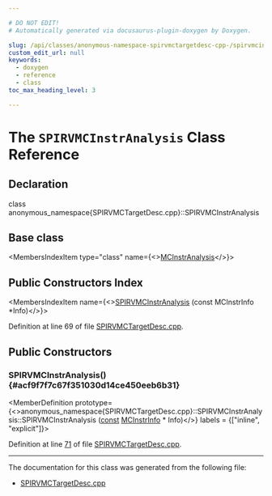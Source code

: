 ```yaml
---

# DO NOT EDIT!
# Automatically generated via docusaurus-plugin-doxygen by Doxygen.

slug: /api/classes/anonymous-namespace-spirvmctargetdesc-cpp-/spirvmcinstranalysis
custom_edit_url: null
keywords:
  - doxygen
  - reference
  - class
toc_max_heading_level: 3

---
```





# The `SPIRVMCInstrAnalysis` Class Reference

<DoxygenPage pluginConfig={pluginConfig}>



## Declaration

<CodeBlock>class anonymous_namespace{SPIRVMCTargetDesc.cpp}::SPIRVMCInstrAnalysis</CodeBlock>

## Base class

<MembersIndex>

<MembersIndexItem
  type="class"
  name={<><a href="/docs/api/classes/llvm/mcinstranalysis">MCInstrAnalysis</a></>}>
</MembersIndexItem>

</MembersIndex>

## Public Constructors Index

<MembersIndex>

<MembersIndexItem
  name={<><a href="#acf9f7f7c67f351030d14ce450eeb6b31">SPIRVMCInstrAnalysis</a> (const MCInstrInfo &#42;Info)</>}>
</MembersIndexItem>

</MembersIndex>


Definition at line 69 of file <a href="/docs/api/files/lib/lib/target/lib/target/spirv/lib/target/spirv/mctargetdesc/spirvmctargetdesc-cpp">SPIRVMCTargetDesc.cpp</a>.

<SectionDefinition>

## Public Constructors

### SPIRVMCInstrAnalysis() {#acf9f7f7c67f351030d14ce450eeb6b31}

<MemberDefinition
  prototype={<>anonymous&#95;namespace&#123;SPIRVMCTargetDesc.cpp&#125;::SPIRVMCInstrAnalysis::SPIRVMCInstrAnalysis (<a href="/docs/api/files/lib/lib/target/lib/target/aarch64/aarch64promoteconstant-cpp/#a90f8350fecae261c25be85d38b451bff">const</a> <a href="/docs/api/classes/llvm/mcinstrinfo">MCInstrInfo</a> &#42; Info)</>}
  labels = {["inline", "explicit"]}>

Definition at line <a href="/docs/api/files/lib/lib/target/lib/target/spirv/lib/target/spirv/mctargetdesc/spirvmctargetdesc-cpp/#l00071">71</a> of file <a href="/docs/api/files/lib/lib/target/lib/target/spirv/lib/target/spirv/mctargetdesc/spirvmctargetdesc-cpp">SPIRVMCTargetDesc.cpp</a>.
</MemberDefinition>

</SectionDefinition>

<hr/>

The documentation for this class was generated from the following file:

<ul>
<li><a href="/docs/api/files/lib/lib/target/lib/target/spirv/lib/target/spirv/mctargetdesc/spirvmctargetdesc-cpp">SPIRVMCTargetDesc.cpp</a></li>
</ul>

</DoxygenPage>
